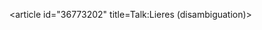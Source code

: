<article id="36773202" title=Talk:Lieres (disambiguation)>
	<talkpage id="36773202" title="Talk:Lieres (disambiguation)">
{{WikiProject Disambiguation}}
	</talkpage>
</article>